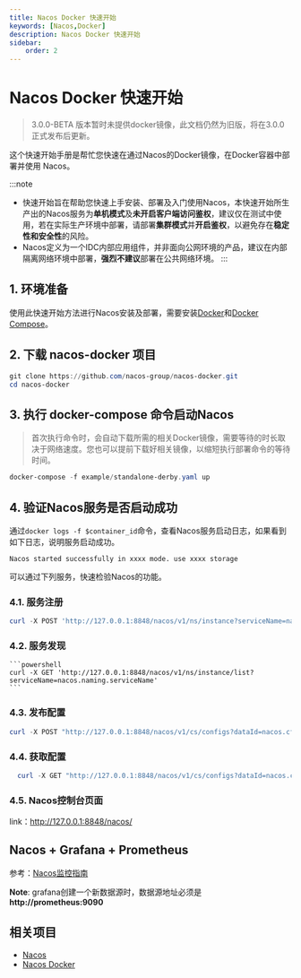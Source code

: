 ```yaml
---
title: Nacos Docker 快速开始
keywords: [Nacos,Docker]
description: Nacos Docker 快速开始
sidebar:
    order: 2
---
```


# Nacos Docker 快速开始

> 3.0.0-BETA 版本暂时未提供docker镜像，此文档仍然为旧版，将在3.0.0 正式发布后更新。

这个快速开始手册是帮忙您快速在通过Nacos的Docker镜像，在Docker容器中部署并使用 Nacos。

:::note
- 快速开始旨在帮助您快速上手安装、部署及入门使用Nacos，本快速开始所生产出的Nacos服务为**单机模式**及**未开启客户端访问鉴权**，建议仅在测试中使用，若在实际生产环境中部署，请部署**集群模式**并**开启鉴权**，以避免存在**稳定性和安全性**的风险。
- Nacos定义为一个IDC内部应用组件，并非面向公网环境的产品，建议在内部隔离网络环境中部署，**强烈不建议**部署在公共网络环境。
:::

## 1. 环境准备

使用此快速开始方法进行Nacos安装及部署，需要安装[Docker](https://www.docker.com/)和[Docker Compose](https://docs.docker.com/compose/)。

## 2. 下载 nacos-docker 项目

```powershell
git clone https://github.com/nacos-group/nacos-docker.git
cd nacos-docker
```

## 3. 执行 docker-compose 命令启动Nacos

> 首次执行命令时，会自动下载所需的相关Docker镜像，需要等待的时长取决于网络速度。您也可以提前下载好相关镜像，以缩短执行部署命令的等待时间。

```powershell
docker-compose -f example/standalone-derby.yaml up
```

## 4. 验证Nacos服务是否启动成功

通过`docker logs -f $container_id`命令，查看Nacos服务启动日志，如果看到如下日志，说明服务启动成功。

```
Nacos started successfully in xxxx mode. use xxxx storage
```

可以通过下列服务，快速检验Nacos的功能。

### 4.1. 服务注册

  ```powershell
  curl -X POST 'http://127.0.0.1:8848/nacos/v1/ns/instance?serviceName=nacos.naming.serviceName&ip=20.18.7.10&port=8080'
  ```

### 4.2. 服务发现

    ```powershell
    curl -X GET 'http://127.0.0.1:8848/nacos/v1/ns/instance/list?serviceName=nacos.naming.serviceName'
    ```

### 4.3. 发布配置

  ```powershell
  curl -X POST "http://127.0.0.1:8848/nacos/v1/cs/configs?dataId=nacos.cfg.dataId&group=test&content=helloWorld"
  ```

### 4.4. 获取配置

  ```powershell
    curl -X GET "http://127.0.0.1:8848/nacos/v1/cs/configs?dataId=nacos.cfg.dataId&group=test"
  ```

### 4.5. Nacos控制台页面

  link：http://127.0.0.1:8848/nacos/

## Nacos + Grafana + Prometheus
参考：[Nacos监控指南](../guide/admin/monitor-guide.md)

**Note**:  grafana创建一个新数据源时，数据源地址必须是 **http://prometheus:9090**

## 相关项目

* [Nacos](https://github.com/alibaba/nacos)
* [Nacos Docker](https://github.com/nacos-group/nacos-docker)
